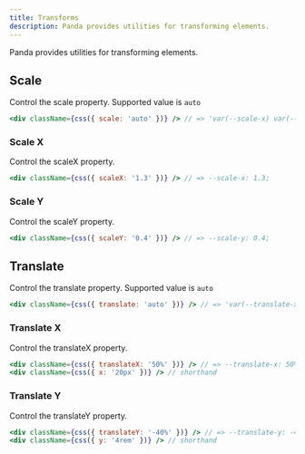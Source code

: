 ```yaml
---
title: Transforms
description: Panda provides utilities for transforming elements.
---
```


Panda provides utilities for transforming elements.

## Scale

Control the scale property. Supported value is `auto`

```jsx
<div className={css({ scale: 'auto' })} /> // => 'var(--scale-x) var(--scale-y)'
```

### Scale X

Control the scaleX property.

```jsx
<div className={css({ scaleX: '1.3' })} /> // => --scale-x: 1.3;
```

### Scale Y

Control the scaleY property.

```jsx
<div className={css({ scaleY: '0.4' })} /> // => --scale-y: 0.4;
```

## Translate

Control the translate property. Supported value is `auto`

```jsx
<div className={css({ translate: 'auto' })} /> // => 'var(--translate-x) var(--translate-y)'
```

### Translate X

Control the translateX property.

```jsx
<div className={css({ translateX: '50%' })} /> // => --translate-x: 50%;
<div className={css({ x: '20px' })} /> // shorthand
```

### Translate Y

Control the translateY property.

```jsx
<div className={css({ translateY: '-40%' })} /> // => --translate-y: -40%;
<div className={css({ y: '4rem' })} /> // shorthand
```
